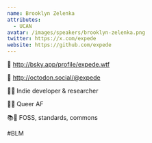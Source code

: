 ```yaml
---
name: Brooklyn Zelenka
attributes:
  - UCAN
avatar: /images/speakers/brooklyn-zelenka.png
twitter: https://x.com/expede
website: https://github.com/expede
---
```


🦋 http://bsky.app/profile/expede.wtf

🐘 http://octodon.social/@expede

👩‍🔬 Indie developer & researcher

🏳️‍🌈 Queer AF

📚🤝 FOSS, standards, commons

#BLM
